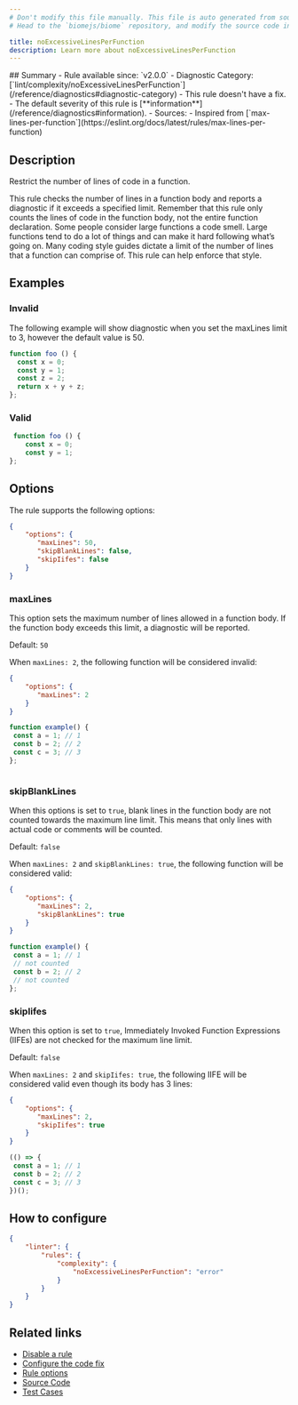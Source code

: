 ```yaml
---
# Don't modify this file manually. This file is auto generated from source, and you will lose your changes next time the website is built.
# Head to the `biomejs/biome` repository, and modify the source code in there.

title: noExcessiveLinesPerFunction
description: Learn more about noExcessiveLinesPerFunction
---
```


<Tabs>
<TabItem label="JavaScript (and super languages)" icon="seti:javascript">
## Summary
- Rule available since: `v2.0.0`
- Diagnostic Category: [`lint/complexity/noExcessiveLinesPerFunction`](/reference/diagnostics#diagnostic-category)
- This rule doesn't have a fix.
- The default severity of this rule is [**information**](/reference/diagnostics#information).
- Sources: 
  - Inspired from [`max-lines-per-function`](https://eslint.org/docs/latest/rules/max-lines-per-function)

## Description
Restrict the number of lines of code in a function.

This rule checks the number of lines in a function body and reports a diagnostic if it exceeds a specified limit. Remember that this rule only counts the lines of code in the function body, not the entire function declaration.
Some people consider large functions a code smell. Large functions tend to do a lot of things and can make it hard following what’s going on. Many coding style guides dictate a limit of the number of lines that a function can comprise of. This rule can help enforce that style.

## Examples

### Invalid

The following example will show diagnostic when you set the maxLines limit to 3, however the default value is 50.

```js
function foo () {
  const x = 0;
  const y = 1;
  const z = 2;
  return x + y + z;
};
```

### Valid

```js
 function foo () {
    const x = 0;
    const y = 1;
};
```

## Options

The rule supports the following options:

```json
{
    "options": {
       "maxLines": 50,
       "skipBlankLines": false,
       "skipIifes": false
    }
}
```

### maxLines

This option sets the maximum number of lines allowed in a function body.
If the function body exceeds this limit, a diagnostic will be reported.

Default: `50`

When `maxLines: 2`, the following function will be considered invalid:

```json
{
    "options": {
       "maxLines": 2
    }
}
```

```js
function example() {
 const a = 1; // 1
 const b = 2; // 2
 const c = 3; // 3
};
```

<pre class="language-text"><code class="language-text"></code></pre>

### skipBlankLines

When this options is set to `true`, blank lines in the function body are not counted towards the maximum line limit.
This means that only lines with actual code or comments will be counted.

Default: `false`

When `maxLines: 2` and `skipBlankLines: true`, the following function will be considered valid:

```json
{
    "options": {
       "maxLines": 2,
       "skipBlankLines": true
    }
}
```

```js
function example() {
 const a = 1; // 1
 // not counted
 const b = 2; // 2
 // not counted
};
```

### skipIifes

When this option is set to `true`, Immediately Invoked Function Expressions (IIFEs) are not checked for the maximum line limit.

Default: `false`

When `maxLines: 2` and `skipIifes: true`, the following IIFE will be considered valid even though its body has 3 lines:

```json
{
    "options": {
       "maxLines": 2,
       "skipIifes": true
    }
}
```

```js
(() => {
 const a = 1; // 1
 const b = 2; // 2
 const c = 3; // 3
})();
```

## How to configure
```json title="biome.json"
{
	"linter": {
		"rules": {
			"complexity": {
				"noExcessiveLinesPerFunction": "error"
			}
		}
	}
}

```
## Related links

- [Disable a rule](/linter/#disable-a-rule)
- [Configure the code fix](/linter#configure-the-code-fix)
- [Rule options](/linter/#rule-options)
- [Source Code](https://github.com/biomejs/biome/blob/main/crates/biome_js_analyze/src/lint/complexity/no_excessive_lines_per_function.rs)
- [Test Cases](https://github.com/biomejs/biome/blob/main/crates/biome_js_analyze/tests/specs/complexity/noExcessiveLinesPerFunction)

</TabItem>
</Tabs>

